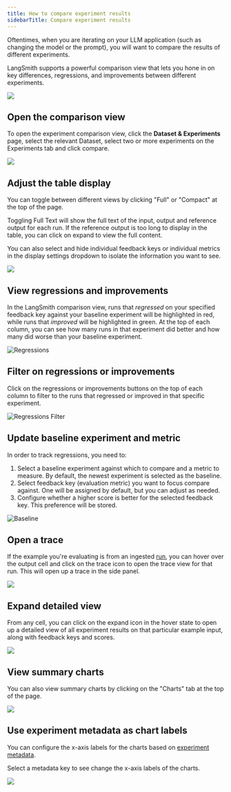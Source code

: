 ```yaml
---
title: How to compare experiment results
sidebarTitle: Compare experiment results
---
```


Oftentimes, when you are iterating on your LLM application (such as changing the model or the prompt), you will want to compare the results of different experiments.

LangSmith supports a powerful comparison view that lets you hone in on key differences, regressions, and improvements between different experiments.

![](/langsmith/images/compare.gif)

## Open the comparison view

To open the experiment comparison view, click the **Dataset & Experiments** page, select the relevant Dataset, select two or more experiments on the Experiments tab and click compare.

![](/langsmith/images/compare-select.png)

## Adjust the table display

You can toggle between different views by clicking "Full" or "Compact" at the top of the page.

Toggling Full Text will show the full text of the input, output and reference output for each run. If the reference output is too long to display in the table, you can click on expand to view the full content.

You can also select and hide individual feedback keys or individual metrics in the display settings dropdown to isolate the information you want to see.

![](/langsmith/images/toggle-views.gif)

## View regressions and improvements

In the LangSmith comparison view, runs that *regressed* on your specified feedback key against your baseline experiment will be highlighted in red, while runs that *improved* will be highlighted in green. At the top of each column, you can see how many runs in that experiment did better and how many did worse than your baseline experiment.

![Regressions](/langsmith/images/regression-view.png)

## Filter on regressions or improvements

Click on the regressions or improvements buttons on the top of each column to filter to the runs that regressed or improved in that specific experiment.

![Regressions Filter](/langsmith/images/filter-to-regressions.png)

## Update baseline experiment and metric

In order to track regressions, you need to:

1. Select a baseline experiment against which to compare and a metric to measure. By default, the newest experiment is selected as the baseline.
2. Select feedback key (evaluation metric) you want to focus compare against. One will be assigned by default, but you can adjust as needed.
3. Configure whether a higher score is better for the selected feedback key. This preference will be stored.

![Baseline](/langsmith/images/select-baseline.png)

## Open a trace

If the example you're evaluating is from an ingested [run](/langsmith/observability-overview#runs), you can hover over the output cell and click on the trace icon to open the trace view for that run. This will open up a trace in the side panel.

![](/langsmith/images/open-source-trace.png)

## Expand detailed view

From any cell, you can click on the expand icon in the hover state to open up a detailed view of all experiment results on that particular example input, along with feedback keys and scores.

![](/langsmith/images/expanded-view.png)

## View summary charts

You can also view summary charts by clicking on the "Charts" tab at the top of the page.

![](/langsmith/images/charts-tab.png)

## Use experiment metadata as chart labels

You can configure the x-axis labels for the charts based on [experiment metadata](/langsmith/filter-experiments-ui#background-add-metadata-to-your-experiments).

Select a metadata key to see change the x-axis labels of the charts.

![](/langsmith/images/metadata-in-charts.png)


